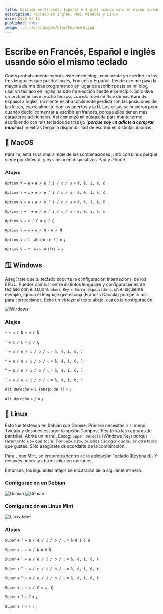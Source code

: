 ```yaml
---
title: Escribe en Francés, Español e Inglés usando sólo el mismo teclado
description: Teclado en inglés. Mac, Windows y Linux
date: 2022-04-13
published: true
image: ../../src/images/blog/keyboard.jpg
---
```


# Escribe en Francés, Español e Inglés usando sólo el mismo teclado

Como probablemente habrás visto en mi blog, usualmente yo escribo en los tres lenguajes que puedo: Inglés, Francés y Español. Desde que me paso la mayoría de mis días programando en lugar de escribir posts en mi blog, usar un teclado en inglés ha sido mi elección desde el principio. Sólo tuve un problema hace mucho tiempo, cuando moví mi flujo de escritura de español a inglés, mi mente estaba totalmente perdida con las posiciones de las letras, especialmente con los acentos y la Ñ. Las cosas se pusieron peor cuando decidí comenzar a escribir en francés, porque ellos tienen mas caracteres adicionales. Así comenzó mi búsqueda para mantenerme escribiendo con mis teclados de trabajo (**_porque soy un adicto a comprar muchos_**) mientras tenga la disponibilidad de escribir en distintos idiomas.

## 🍎 MacOS

Para mí, ésta es la más simple de las combinaciones junto con Linux porque viene por defecto, y es similar en dispositivos iPad y iPhone.

### Atajos

`Option ⌥` + `e` + `a / e / i / o / u` = `á, é, í, ó, ú`

`Option ⌥` + `i` + `a / e / i / o / u` = `â, ê, î, ô, û`

`Option ⌥` + `u` + `a / e / i / o / u` = `ä, ë, ï, ö, ü`

`Option ⌥` + `` ` `` + `a / e / i / o / u` = `à, è, ì, ò, ù`

`Option ⌥` + `c / C` = `ç / Ç`

`Option ⌥` + `n` + `n / N` = `ñ / Ñ`

`Option ⌥` + `1 (abajo de !)` = `¡`

`Option ⌥` + `? (usa shift)` = `¿`

## 🪟 Windows

Asegúrate que tu teclado soporte la configuración Internacional de los EEUU. Puedes cambiar entre distintos lenguajes y configuraciones de teclado con el atajo `Windows Key` + `Barra espaciadora`. En el siguiente ejemplo, ignora el lenguaje que escogí (Francés Canadá) porque lo uso para correcciones. Echa un vistazo al texto abajo, esa es la configuración.

![Windows](./win_layouts.png)

### Atajos

`~` + `n / N` = `ñ / Ñ`

`‘` + `c / C` = `ç / Ç`

`‘` + `a / e / i / o / u` = `á, é, í, ó, ú`

`^` + `a / e / i / o / u` = `â, ê, î, ô, û`

`“` + `a / e / i / o / u` = `ä, ë, ï, ö, ü`

`` ` `` + `a / e / i / o / u` = `à, è, ì, ò, ù`

`Alt derecho` + `1 (abajo de !)` = `¡`

`Alt derecho` + `/` = `¿`

## 🐧 Linux

Esto fue testeado en Debian con Gnome. Primero necesitas ir al menú Tweaks y después escoger la opción Compose Key (mira las capturas de pantalla). Abrirá un menú. Escogí `Super Derecha` (Windows Key) porque raramente uso esa tecla. Por supuesto, puedes escoger cualquier otra tecla que gustes. Sólo asegúrate de acordarte de la combinación.

Para Linux Mint, se encuentra dentro de la aplicación Teclado (Keyboard). Y después necesitas hacer click en opciones.

Entonces, los siguientes atajos se mostrarán de la siguiente manera.

### Configuración en Debian

![Debian](./debian_layout_one.png)
![Debian](./debian_layout_two.png)

### Configuración en Linux Mint

![Linux Mint](./mint_layout.png)

### Atajos

`Super` + `‘` + `a / e / i / o / u` = `á é í ó ú`

`Super` + `~` + `n / N` = `ñ Ñ`

`Super` + `` ` `` + `a / e / i / o / u` = `à, è, ì, ò, ù`

`Super` + `^` + `a / e / i / o / u` = `â, ê, î, ô, û`

`Super` + `“` + `a / e / i / o / u` = `ä, ë, ï, ö, ü`

`Super` + `,` + `c / C` = `ç, Ç`

`Super` + `?` + `?` = `¿`

`Super` + `!` + `!` = `¡`
